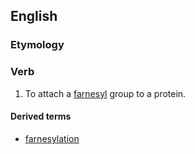 ==English==
===Etymology===

{{suffix|farnesyl|ate}}


===Verb===
{{en-verb|farnesylat|ing}}

# {{biochemistry}}  To attach a [[farnesyl]] group to a protein.

====Derived terms====
*[[farnesylation]]
